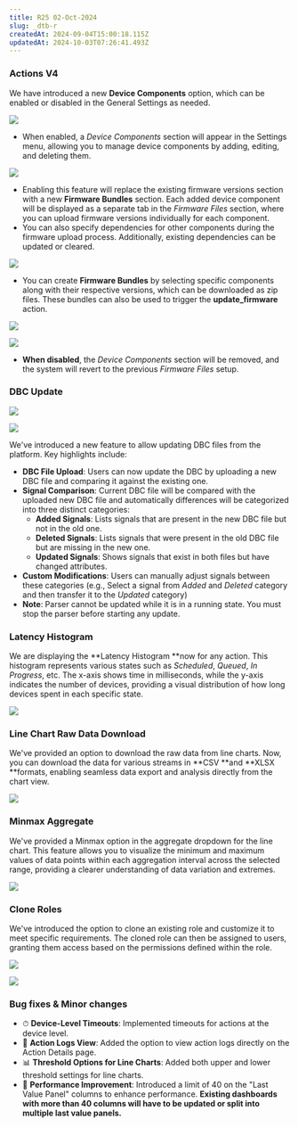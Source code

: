 ```yaml
---
title: R25 02-Oct-2024
slug: _dtb-r
createdAt: 2024-09-04T15:00:18.115Z
updatedAt: 2024-10-03T07:26:41.493Z
---
```


### **Actions V4**

We have introduced a new **Device Components** option, which can be enabled or disabled in the General Settings as needed.

![](https://archbee-image-uploads.s3.amazonaws.com/KgoQSkw-NkQJykt01OVJo/WBF7cBTNd3KTYLQ__TAei_image.png)

- When enabled, a *Device Components* section will appear in the Settings menu, allowing you to manage device components by adding, editing, and deleting them.

![](https://archbee-image-uploads.s3.amazonaws.com/KgoQSkw-NkQJykt01OVJo/zoZpCNRA6ZWH8DksWAtxT_image.png)

- Enabling this feature will replace the existing firmware versions section with a new **Firmware Bundles** section. Each added device component will be displayed as a separate tab in the *Firmware Files* section, where you can upload firmware versions individually for each component.
- You can also specify dependencies for other components during the firmware upload process. Additionally, existing dependencies can be updated or cleared.

![](https://archbee-image-uploads.s3.amazonaws.com/cnNH2TtsognywFGU1FgsQ-jXca1uxP1MFfMzatLJhEj-20241003-041313.png)

- You can create **Firmware Bundles** by selecting specific components along with their respective versions, which can be downloaded as zip files. These bundles can also be used to trigger the **update\_firmware** action.

![](https://archbee-image-uploads.s3.amazonaws.com/cnNH2TtsognywFGU1FgsQ-7NHPVg24m-ujooslSPn1Y-20241003-041431.png)

![](https://archbee-image-uploads.s3.amazonaws.com/KgoQSkw-NkQJykt01OVJo/htqPpqdx1gj86J2kb90-X_image.png)

- **When disabled**, the *Device Components* section will be removed, and the system will revert to the previous *Firmware Files* setup.

### **DBC Update**

![](https://archbee-image-uploads.s3.amazonaws.com/cnNH2TtsognywFGU1FgsQ-3YYvD-vxh3vHsNBVKLQBR-20241003-054358.png)

![](https://archbee-image-uploads.s3.amazonaws.com/cnNH2TtsognywFGU1FgsQ-lAap3LFXVh0rLj-IPosom-20241003-054449.png)

We've introduced a new feature to allow updating DBC files from the platform. Key highlights include:

- **DBC File Upload**: Users can now update the DBC by uploading a new DBC file and comparing it against the existing one.
- **Signal Comparison**: Current DBC file will be compared with the uploaded new DBC file and automatically differences will be categorized into three distinct categories:
  - **Added Signals**: Lists signals that are present in the new DBC file but not in the old one.
  - **Deleted Signals**: Lists signals that were present in the old DBC file but are missing in the new one.
  - **Updated Signals**: Shows signals that exist in both files but have changed attributes.
- **Custom Modifications**: Users can manually adjust signals between these categories (e.g., Select a signal from *Added* and *Deleted* category and then transfer it to the *Updated* category)
- **Note**: Parser cannot be updated while it is in a running state. You must stop the parser before starting any update.

### Latency Histogram

We are displaying the **Latency Histogram **now for any action. This histogram represents various states such as *Scheduled*, *Queued*, *In Progress*, etc. The x-axis shows time in milliseconds, while the y-axis indicates the number of devices, providing a visual distribution of how long devices spent in each specific state.

![](https://archbee-image-uploads.s3.amazonaws.com/KgoQSkw-NkQJykt01OVJo/uRZf7n66Xq4LWO0SY4GqE_image.png)

### Line Chart Raw Data Download

We've provided an option to download the raw data from line charts. Now, you can download the data for various streams in **CSV **and **XLSX **formats, enabling seamless data export and analysis directly from the chart view.

![](https://archbee-image-uploads.s3.amazonaws.com/cnNH2TtsognywFGU1FgsQ-qQoFoxqMo95LvXAaE4I3c-20241002-115016.png)

### Minmax Aggregate

We've provided a Minmax option in the aggregate dropdown for the line chart. This feature allows you to visualize the minimum and maximum values of data points within each aggregation interval across the selected range, providing a clearer understanding of data variation and extremes.

![](https://archbee-image-uploads.s3.amazonaws.com/cnNH2TtsognywFGU1FgsQ-lcHA1x1YQyUgTfSmlRkg_-20241003-043437.png)

### Clone Roles

We've introduced the option to clone an existing role and customize it to meet specific requirements. The cloned role can then be assigned to users, granting them access based on the permissions defined within the role.

![](https://archbee-image-uploads.s3.amazonaws.com/cnNH2TtsognywFGU1FgsQ-RlvHE0FDa5Vz00gh9JKCm-20241003-043017.png)

![](https://archbee-image-uploads.s3.amazonaws.com/cnNH2TtsognywFGU1FgsQ-CGBsNMEa-FdgmfpGe-PWL-20241003-041657.png)

### Bug fixes & Minor changes

- ⏱ **Device-Level Timeouts**: Implemented timeouts for actions at the device level.
- 📜 **Action Logs View**: Added the option to view action logs directly on the Action Details page.
- 📊 **Threshold Options for Line Charts**: Added both upper and lower threshold settings for line charts.
- 🚀 **Performance Improvement**: Introduced a limit of 40 on the "Last Value Panel" columns to enhance performance. **Existing dashboards with more than 40 columns will have to be updated or split into multiple last value panels.**
